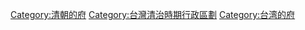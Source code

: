 [[Category:清朝的府|Category:清朝的府]]
[[Category:台灣清治時期行政區劃|Category:台灣清治時期行政區劃]]
[[Category:台湾的府|Category:台湾的府]]